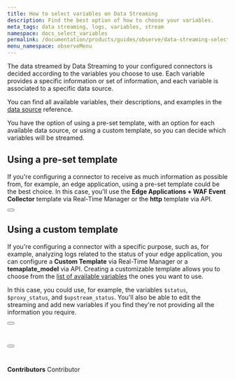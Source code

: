 ```yaml
---
title: How to select variables on Data Streaming
description: Find the best option of how to choose your variables.
meta_tags: data streaming, logs, variables, stream
namespace: docs_select_variables
permalink: /documentation/products/guides/observe/data-streaming-select-variables/
menu_namespace: observeMenu
---
```



The data streamed by Data Streaming to your configured connectors is decided according to the variables you choose to use. Each variable provides a specific information or set of information, and each variable is associated to a specific data source.

You can find all available variables, their descriptions, and examples in the [data source](/en/documentation/products/observe/data-streaming/#data-sources) reference.

You have the option of using a pre-set template, with an option for each available data source, or using a custom template, so you can decide which variables will be streamed.

## Using a pre-set template

If you're configuring a connector to receive as much information as possible from, for example, an edge application, using a pre-set template could be the best choice. In this case, you'll use the **Edge Applications + WAF Event Collector** template via Real-Time Manager or the **http** template via API.

<Button href="/en/documentation/products/guides/use-data-streaming/" text="go to how to configure a streaming guide" variant="secondary"></Button>

## Using a custom template

If you're configuring a connector with a specific purpose, such as, for example, analyzing logs related to the status of your edge application, you can configure a **Custom Template** via Real-Time Manager or a **temaplate_model** via API. Creating a customizable template allows you to choose from the [list of available variables](/en/documentation/products/observe/data-streaming/#data-sources) the ones you want to use.

In this case, you could use, for example, the variables `$status`, `$proxy_status`, and `$upstream_status`. You'll also be able to edit the streaming and add new variables if you find they're not providing all the information you require.

<Button href="/en/documentation/products/guides/data-streaming-custom-template/" text="go to custom template via rtm guide" variant="secondary"></Button> <br /><br />

<Button href="https://api.azion.com/#e4586549-13a9-4bc2-a37e-9000e4588d9a" text="go to custom template api request" variant="secondary"></Button>
<br /><br />
---


**Contributors** <ContributorList>Contributor</ContributorList>
